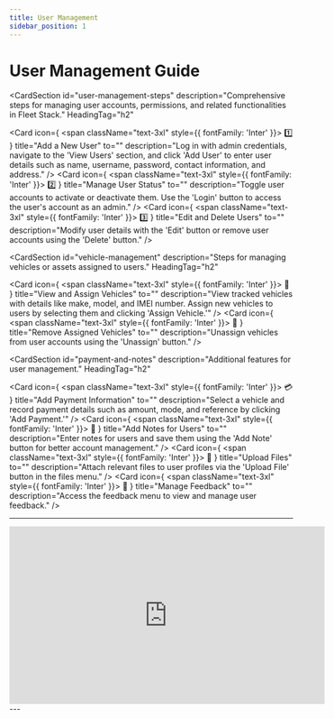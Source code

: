```yaml
---
title: User Management
sidebar_position: 1
---
```


# User Management Guide

<CardSection
  id="user-management-steps"
  description="Comprehensive steps for managing user accounts, permissions, and related functionalities in Fleet Stack."
  HeadingTag="h2"
>
  <Card
    icon={
      <span className="text-3xl" style={{ fontFamily: 'Inter' }}>
        1️⃣
      </span>
    }
    title="Add a New User"
    to=""
    description="Log in with admin credentials, navigate to the 'View Users' section, and click 'Add User' to enter user details such as name, username, password, contact information, and address."
  />
  <Card
    icon={
      <span className="text-3xl" style={{ fontFamily: 'Inter' }}>
        2️⃣
      </span>
    }
    title="Manage User Status"
    to=""
    description="Toggle user accounts to activate or deactivate them. Use the 'Login' button to access the user's account as an admin."
  />
  <Card
    icon={
      <span className="text-3xl" style={{ fontFamily: 'Inter' }}>
        3️⃣
      </span>
    }
    title="Edit and Delete Users"
    to=""
    description="Modify user details with the 'Edit' button or remove user accounts using the 'Delete' button."
  />
</CardSection>

<CardSection
  id="vehicle-management"
  description="Steps for managing vehicles or assets assigned to users."
  HeadingTag="h2"
>
  <Card
    icon={
      <span className="text-3xl" style={{ fontFamily: 'Inter' }}>
        🚗
      </span>
    }
    title="View and Assign Vehicles"
    to=""
    description="View tracked vehicles with details like make, model, and IMEI number. Assign new vehicles to users by selecting them and clicking 'Assign Vehicle.'"
  />
  <Card
    icon={
      <span className="text-3xl" style={{ fontFamily: 'Inter' }}>
        🚫
      </span>
    }
    title="Remove Assigned Vehicles"
    to=""
    description="Unassign vehicles from user accounts using the 'Unassign' button."
  />
</CardSection>

<CardSection
  id="payment-and-notes"
  description="Additional features for user management."
  HeadingTag="h2"
>
  <Card
    icon={
      <span className="text-3xl" style={{ fontFamily: 'Inter' }}>
        💳
      </span>
    }
    title="Add Payment Information"
    to=""
    description="Select a vehicle and record payment details such as amount, mode, and reference by clicking 'Add Payment.'"
  />
  <Card
    icon={
      <span className="text-3xl" style={{ fontFamily: 'Inter' }}>
        📝
      </span>
    }
    title="Add Notes for Users"
    to=""
    description="Enter notes for users and save them using the 'Add Note' button for better account management."
  />
  <Card
    icon={
      <span className="text-3xl" style={{ fontFamily: 'Inter' }}>
        📂
      </span>
    }
    title="Upload Files"
    to=""
    description="Attach relevant files to user profiles via the 'Upload File' button in the files menu."
  />
  <Card
    icon={
      <span className="text-3xl" style={{ fontFamily: 'Inter' }}>
        💬
      </span>
    }
    title="Manage Feedback"
    to=""
    description="Access the feedback menu to view and manage user feedback."
  />
</CardSection>

---

<div style={{ display: 'flex', justifyContent: 'center', marginTop: '20px' }}>
  <iframe
    width="560"
    height="315"
    src="https://www.youtube.com/embed/5HD8MpW2Ims?si=trKZ7zYEaxP_DcLF"
    title="User Management Tutorial"
    frameBorder="0"
    allow="accelerometer; autoplay; clipboard-write; encrypted-media; gyroscope; picture-in-picture"
    allowFullScreen
  ></iframe>
</div>
---
<head>
  <title>User Management Guide</title>
  <meta
    name="description"
    content="Learn how to manage users, assign vehicles, record payments, and handle feedback in Fleet Stack."
  />
</head>
